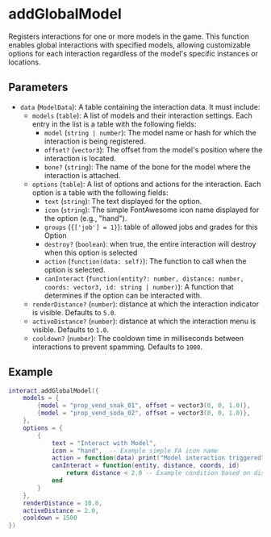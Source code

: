 # addGlobalModel

Registers interactions for one or more models in the game. This function enables global interactions with specified models, allowing customizable options for each interaction regardless of the model's specific instances or locations.

## Parameters

- `data` (`ModelData`): A table containing the interaction data. It must include:
  - `models` (`table`): A list of models and their interaction settings. Each entry in the list is a table with the following fields:
    - `model` (`string | number`): The model name or hash for which the interaction is being registered.
    - `offset?` (`vector3`): The offset from the model's position where the interaction is located.
    - `bone?` (`string`): The name of the bone for the model where the interaction is attached.
  - `options` (`table`): A list of options and actions for the interaction. Each option is a table with the following fields:
    - `text` (`string`): The text displayed for the option.
    - `icon` (`string`): The simple FontAwesome icon name displayed for the option (e.g., "hand").
    - `groups` (`{['job'] = 1}`): table of allowed jobs and grades for this Option
    - `destroy?` (`boolean`): when true, the entire interaction will destroy when this option is selected
    - `action` (`function(data: self)`): The function to call when the option is selected.
    - `canInteract` (`function(entity?: number, distance: number, coords: vector3, id: string | number)`): A function that determines if the option can be interacted with.
  - `renderDistance?` (`number`): distance at which the interaction indicator is visible. Defaults to `5.0`.
  - `activeDistance?` (`number`): distance at which the interaction menu is visible. Defaults to `1.0`.
  - `cooldown?` (`number`): The cooldown time in milliseconds between interactions to prevent spamming. Defaults to `1000`.

## Example

```lua
interact.addGlobalModel({
    models = {
        {model = "prop_vend_snak_01", offset = vector3(0, 0, 1.0)},
        {model = "prop_vend_soda_02", offset = vector3(0, 0, 1.0)},
    },
    options = {
        {
            text = "Interact with Model",
            icon = "hand",  -- Example simple FA icon name
            action = function(data) print("Model interaction triggered") end,
            canInteract = function(entity, distance, coords, id)
                return distance < 2.0 -- Example condition based on distance
            end
        }
    },
    renderDistance = 10.0,
    activeDistance = 2.0,
    cooldown = 1500
})
